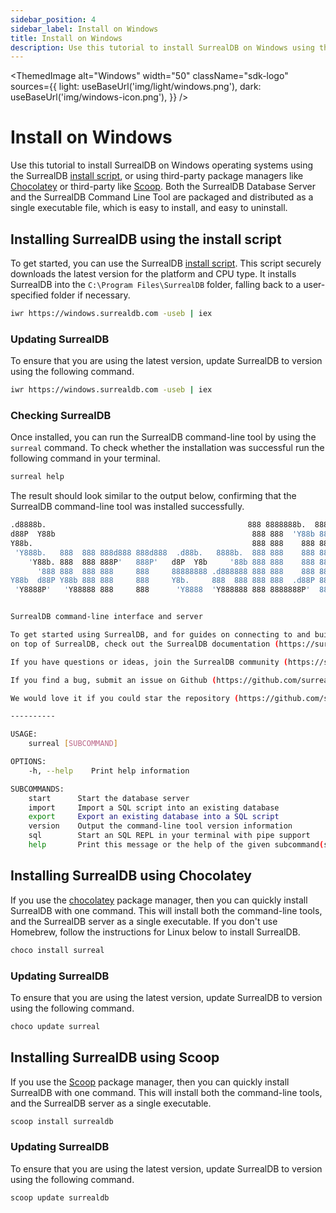 ```yaml
---
sidebar_position: 4
sidebar_label: Install on Windows
title: Install on Windows
description: Use this tutorial to install SurrealDB on Windows using the SurrealDB install script, or using third-party package managers like Chocolatey or Scoop.
---
```



<ThemedImage
  alt="Windows"
  width="50"
  className="sdk-logo"
  sources={{
    light: useBaseUrl('img/light/windows.png'),
    dark: useBaseUrl('img/windows-icon.png'),
  }}
/>

# Install on Windows

Use this tutorial to install SurrealDB on Windows operating systems using the SurrealDB [install script](/docs/surrealdb/installation/windows#installing-surrealdb-using-the-install-script), or using third-party package managers like [Chocolatey](https://chocolatey.org/) or third-party like [Scoop](https://scoop.sh/). Both the SurrealDB Database Server and the SurrealDB Command Line Tool are packaged and distributed as a single executable file, which is easy to install, and easy to uninstall.

## Installing SurrealDB using the install script

To get started, you can use the SurrealDB [install script](https://github.com/surrealdb/install.surrealdb.com). This script securely downloads the latest version for the platform and CPU type. It installs SurrealDB into the `C:\Program Files\SurrealDB` folder, falling back to a user-specified folder if necessary.

```bash
iwr https://windows.surrealdb.com -useb | iex
```

### Updating SurrealDB

To ensure that you are using the latest version, update SurrealDB to version <Version /> using the following command.

```bash
iwr https://windows.surrealdb.com -useb | iex
```

### Checking SurrealDB

Once installed, you can run the SurrealDB command-line tool by using the `surreal` command. To check whether the installation was successful run the following command in your terminal.

```bash
surreal help
```

The result should look similar to the output below, confirming that the SurrealDB command-line tool was installed successfully.

```bash
.d8888b.                                             888 8888888b.  888888b.
d88P  Y88b                                            888 888  'Y88b 888  '88b
Y88b.                                                 888 888    888 888  .88P
 'Y888b.   888  888 888d888 888d888  .d88b.   8888b.  888 888    888 8888888K.
	'Y88b. 888  888 888P'   888P'   d8P  Y8b     '88b 888 888    888 888  'Y88b
	  '888 888  888 888     888     88888888 .d888888 888 888    888 888    888
Y88b  d88P Y88b 888 888     888     Y8b.     888  888 888 888  .d88P 888   d88P
 'Y8888P'   'Y88888 888     888      'Y8888  'Y888888 888 8888888P'  8888888P'


SurrealDB command-line interface and server

To get started using SurrealDB, and for guides on connecting to and building applications
on top of SurrealDB, check out the SurrealDB documentation (https://surrealdb.com/docs).

If you have questions or ideas, join the SurrealDB community (https://surrealdb.com/community).

If you find a bug, submit an issue on Github (https://github.com/surrealdb/surrealdb/issues).

We would love it if you could star the repository (https://github.com/surrealdb/surrealdb).

----------

USAGE:
	surreal [SUBCOMMAND]

OPTIONS:
	-h, --help    Print help information

SUBCOMMANDS:
	start      Start the database server
	import     Import a SQL script into an existing database
	export     Export an existing database into a SQL script
	version    Output the command-line tool version information
	sql        Start an SQL REPL in your terminal with pipe support
	help       Print this message or the help of the given subcommand(s)

```

## Installing SurrealDB using Chocolatey

If you use the [chocolatey](https://chocolatey.org/) package manager, then you can quickly install SurrealDB with one command. This will install both the command-line tools, and the SurrealDB server as a single executable. If you don't use Homebrew, follow the instructions for Linux below to install SurrealDB.

```bash
choco install surreal
```

### Updating SurrealDB

To ensure that you are using the latest version, update SurrealDB to version <Version /> using the following command.
```bash
choco update surreal
```


## Installing SurrealDB using Scoop

If you use the [Scoop](https://scoop.sh/) package manager, then you can quickly install SurrealDB with one command. This will install both the command-line tools, and the SurrealDB server as a single executable.

```bash
scoop install surrealdb
```

### Updating SurrealDB

To ensure that you are using the latest version, update SurrealDB to version <Version /> using the following command.

```bash
scoop update surrealdb
```